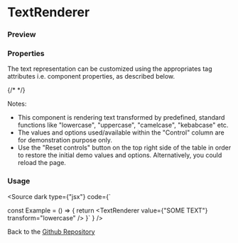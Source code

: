 
<Meta of={TextRendererStories} name="TextRenderer Documentation"  />

# TextRenderer

<Description of={TextRendererStories} />

### Preview

<Primary />

### Properties

The text representation can be customized using the appropriates tag attributes i.e. component properties, as described below.

<Controls of={TextRendererStories.Playground} />
{/* <ArgTypes of={TextRendererStories} sort="requiredFirst" /> */}

Notes:

- This component is rendering text transformed by predefined, standard functions like "lowercase", "uppercase", "camelcase", "kebabcase" etc. 
- The values and options used/available within the "Control" column are for demonstration purpose only.
- Use the "Reset controls" button on the top right side of the table in order to restore the initial demo values and options. Alternatively, you could reload the page.

### Usage

<Source dark type={"jsx"} code={`

const Example = () => {
    return <TextRenderer value={"SOME TEXT"} transform="lowercase" />
}`
} />

Back to the [Github Repository](https://github.com/khatastroffik/react-text-renderer-components)
